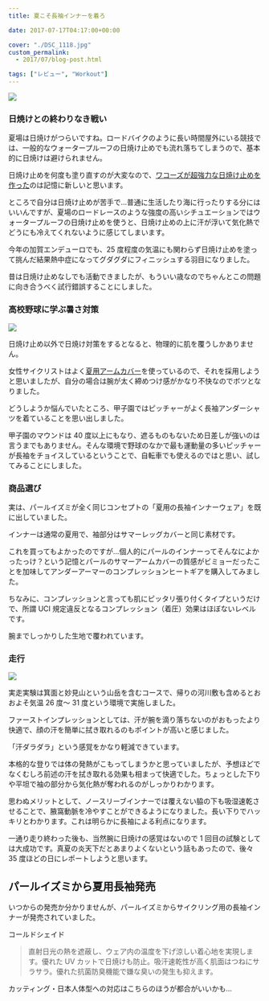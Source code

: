 ---
title: 夏こそ長袖インナーを着ろ

date: 2017-07-17T04:17:00+00:00

cover: "./DSC_1118.jpg"
custom_permalink:
  - 2017/07/blog-post.html

tags: ["レビュー", "Workout"]
---

![ ](./DSC_1118.jpg)

### 日焼けとの終わりなき戦い

夏場は日焼けがつらいですね。ロードバイクのように長い時間屋外にいる競技では、一般的なウォータープルーフの日焼け止めでも流れ落ちてしまうので、基本的に日焼けは避けられません。

日焼け止めを何度も塗り直すのが大変なので、<a href="http://amzn.to/2txaJVz" target="_blank" rel="noopener">ワコーズが超強力な日焼け止めを作った</a>のは記憶に新しいと思います。

ところで自分は日焼け止めが苦手で…普通に生活したり海に行ったりする分にはいいんですが、夏場のロードレースのような強度の高いシチュエーションではウォータープルーフの日焼け止めを使うと、日焼け止めの上に汗が浮いて気化熱でどうにも冷えてくれないように感じてしまいます。

今年の加賀エンデューロでも、25 度程度の気温にも関わらず日焼け止めを塗って挑んだ結果熱中症になってグダグダにフィニッシュする羽目になりました。

昔は日焼け止めなしでも活動できましたが、もういい歳なのでちゃんとこの問題に向き合うべく試行錯誤することにしました。

### 高校野球に学ぶ暑さ対策

![ ](./82cda2205c50bda27dff3e868d4a2cbc.jpg)

日焼け止め以外で日焼け対策をするとなると、物理的に肌を覆うしかありません。

女性サイクリストはよく<a href="http://amzn.to/2tx4mS1" target="_blank" rel="noopener">夏用アームカバー</a>を使っているので、それを採用しようと思いましたが、自分の場合は腕が太く締めつけ感がかなり不快なのでボツとなりました。

どうしようか悩んでいたところ、甲子園ではピッチャーがよく長袖アンダーシャツを着ていることを思い出しました。

甲子園のマウンドは 40 度以上にもなり、遮るものもないため日差しが強いのは言うまでもありません。そんな環境で野球のなかで最も運動量の多いピッチャーが長袖をチョイスしているということで、自転車でも使えるのではと思い、試してみることにしました。

### 商品選び

実は、パールイズミが全く同じコンセプトの「夏用の長袖インナーウェア」を既に出していました。

<LinkBox isAmazonLink url="https://www.amazon.co.jp/dp/B00R5QVRPY/" />

インナーは通常の夏用で、袖部分はサマーレッグカバーと同じ素材です。

これを買ってもよかったのですが…個人的にパールのインナーってそんなによかったっけ？という記憶とパールのサマーアームカバーの質感がビミョーだったことを加味してアンダーアーマーのコンプレッションヒートギアを購入してみました。

<LinkBox isAmazonLink url="https://www.amazon.co.jp/dp/B01BVBMYZA/" />

ちなみに、コンプレッションと言っても肌にピッタリ張り付くタイプというだけで、所謂 UCI 規定違反となるコンプレッション（着圧）効果はほぼないレベルです。

腕までしっかりした生地で覆われています。

### 走行

![ ](./DSC_1119.jpg)

実走実験は箕面と妙見山という山岳を含むコースで、帰りの河川敷も含めるとおおよそ気温 26 度～ 31 度という環境で実施しました。

ファーストインプレッションとしては、汗が腕を滴り落ちないのがおもったより快適で、顔の汗を簡単に拭き取れるのもポイントが高いと感じました。

「汗ダラダラ」という感覚をかなり軽減できています。

本格的な登りでは体の発熱がこもってしまうかと思っていましたが、予想ほどでなくむしろ前述の汗を拭き取れる効果も相まって快適でした。ちょっとした下りや平坦で袖の部分から気化熱が奪われるのがしっかりわかります。

思わぬメリットとして、ノースリーブインナーでは覆えない脇の下も吸湿速乾させることで、腋窩動脈を冷やすことができるようになりました。長い下りでハッキリとわかります。これは明らかに長袖による利点になります。

一通り走り終わった後も、当然腕に日焼けの感覚はないので 1 回目の試験としては大成功です。真夏の炎天下だとあまりよくないという話もあったので、後々 35 度ほどの日にレポートしようと思います。

<LinkBox isAmazonLink url="https://www.amazon.co.jp/dp/B00BV29520/" />

## パールイズミから夏用長袖発売

いつからの発売か分かりませんが、パールイズミからサイクリング用の長袖インナーが発売されていました。

コールドシェイド

> 直射日光の熱を遮蔽し、ウェア内の温度を下げ涼しい着心地を実現します。優れた UV カットで日焼けも防止。吸汗速乾性が高く肌面はつねにサラサラ。優れた抗菌防臭機能で嫌な臭いの発生も抑えます。

カッティング・日本人体型への対応はこちらのほうが都合がいいかも…

<LinkBox isAmazonLink url="https://www.amazon.co.jp/dp/B07QCFG3BD/" />
